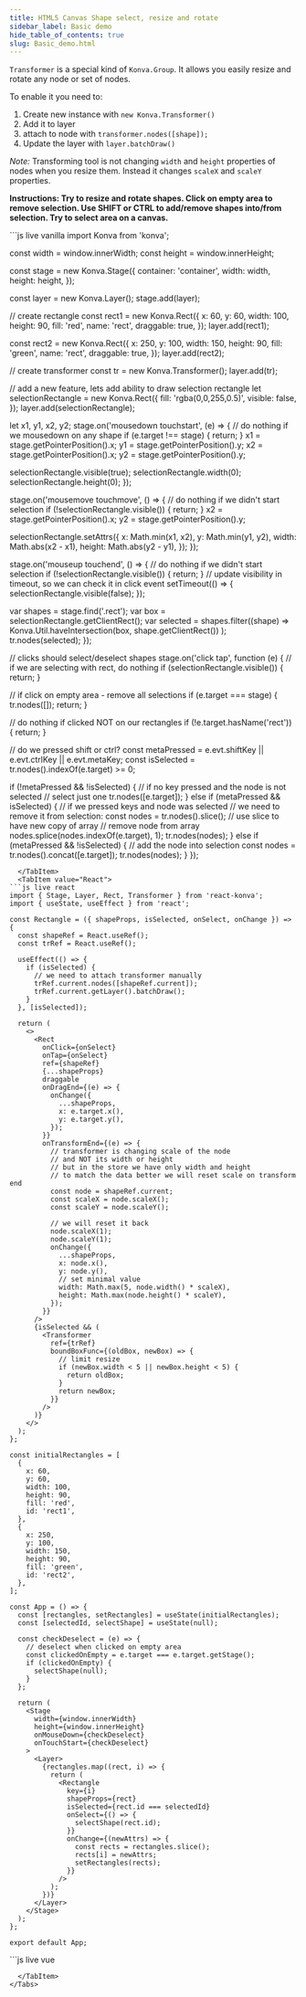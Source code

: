---
title: HTML5 Canvas Shape select, resize and rotate
sidebar_label: Basic demo
hide_table_of_contents: true
slug: Basic_demo.html
---

`Transformer` is a special kind of `Konva.Group`. It allows you easily resize and rotate any node or set of nodes.

To enable it you need to:

1. Create new instance with `new Konva.Transformer()`
2. Add it to layer
3. attach to node with `transformer.nodes([shape]);`
4. Update the layer with `layer.batchDraw()`

_Note:_ Transforming tool is not changing `width` and `height` properties of nodes when you resize them. Instead it changes `scaleX` and `scaleY` properties.

**Instructions: Try to resize and rotate shapes. Click on empty area to remove selection. Use SHIFT or CTRL to add/remove shapes into/from selection. Try to select area on a canvas.**


<Tabs>
  <TabItem value="Vanilla" default>
```js live vanilla
import Konva from 'konva';

const width = window.innerWidth;
const height = window.innerHeight;

const stage = new Konva.Stage({
container: 'container',
width: width,
height: height,
});

const layer = new Konva.Layer();
stage.add(layer);

// create rectangle
const rect1 = new Konva.Rect({
x: 60,
y: 60,
width: 100,
height: 90,
fill: 'red',
name: 'rect',
draggable: true,
});
layer.add(rect1);

const rect2 = new Konva.Rect({
x: 250,
y: 100,
width: 150,
height: 90,
fill: 'green',
name: 'rect',
draggable: true,
});
layer.add(rect2);

// create transformer
const tr = new Konva.Transformer();
layer.add(tr);

// add a new feature, lets add ability to draw selection rectangle
let selectionRectangle = new Konva.Rect({
fill: 'rgba(0,0,255,0.5)',
visible: false,
});
layer.add(selectionRectangle);

let x1, y1, x2, y2;
stage.on('mousedown touchstart', (e) => {
// do nothing if we mousedown on any shape
if (e.target !== stage) {
return;
}
x1 = stage.getPointerPosition().x;
y1 = stage.getPointerPosition().y;
x2 = stage.getPointerPosition().x;
y2 = stage.getPointerPosition().y;

selectionRectangle.visible(true);
selectionRectangle.width(0);
selectionRectangle.height(0);
});

stage.on('mousemove touchmove', () => {
// do nothing if we didn't start selection
if (!selectionRectangle.visible()) {
return;
}
x2 = stage.getPointerPosition().x;
y2 = stage.getPointerPosition().y;

selectionRectangle.setAttrs({
x: Math.min(x1, x2),
y: Math.min(y1, y2),
width: Math.abs(x2 - x1),
height: Math.abs(y2 - y1),
});
});

stage.on('mouseup touchend', () => {
// do nothing if we didn't start selection
if (!selectionRectangle.visible()) {
return;
}
// update visibility in timeout, so we can check it in click event
setTimeout(() => {
selectionRectangle.visible(false);
});

var shapes = stage.find('.rect');
var box = selectionRectangle.getClientRect();
var selected = shapes.filter((shape) =>
Konva.Util.haveIntersection(box, shape.getClientRect())
);
tr.nodes(selected);
});

// clicks should select/deselect shapes
stage.on('click tap', function (e) {
// if we are selecting with rect, do nothing
if (selectionRectangle.visible()) {
return;
}

// if click on empty area - remove all selections
if (e.target === stage) {
tr.nodes([]);
return;
}

// do nothing if clicked NOT on our rectangles
if (!e.target.hasName('rect')) {
return;
}

// do we pressed shift or ctrl?
const metaPressed = e.evt.shiftKey || e.evt.ctrlKey || e.evt.metaKey;
const isSelected = tr.nodes().indexOf(e.target) >= 0;

if (!metaPressed && !isSelected) {
// if no key pressed and the node is not selected
// select just one
tr.nodes([e.target]);
} else if (metaPressed && isSelected) {
// if we pressed keys and node was selected
// we need to remove it from selection:
const nodes = tr.nodes().slice(); // use slice to have new copy of array
// remove node from array
nodes.splice(nodes.indexOf(e.target), 1);
tr.nodes(nodes);
} else if (metaPressed && !isSelected) {
// add the node into selection
const nodes = tr.nodes().concat([e.target]);
tr.nodes(nodes);
}
});

````
  </TabItem>
  <TabItem value="React">
```js live react
import { Stage, Layer, Rect, Transformer } from 'react-konva';
import { useState, useEffect } from 'react';

const Rectangle = ({ shapeProps, isSelected, onSelect, onChange }) => {
  const shapeRef = React.useRef();
  const trRef = React.useRef();

  useEffect(() => {
    if (isSelected) {
      // we need to attach transformer manually
      trRef.current.nodes([shapeRef.current]);
      trRef.current.getLayer().batchDraw();
    }
  }, [isSelected]);

  return (
    <>
      <Rect
        onClick={onSelect}
        onTap={onSelect}
        ref={shapeRef}
        {...shapeProps}
        draggable
        onDragEnd={(e) => {
          onChange({
            ...shapeProps,
            x: e.target.x(),
            y: e.target.y(),
          });
        }}
        onTransformEnd={(e) => {
          // transformer is changing scale of the node
          // and NOT its width or height
          // but in the store we have only width and height
          // to match the data better we will reset scale on transform end
          const node = shapeRef.current;
          const scaleX = node.scaleX();
          const scaleY = node.scaleY();

          // we will reset it back
          node.scaleX(1);
          node.scaleY(1);
          onChange({
            ...shapeProps,
            x: node.x(),
            y: node.y(),
            // set minimal value
            width: Math.max(5, node.width() * scaleX),
            height: Math.max(node.height() * scaleY),
          });
        }}
      />
      {isSelected && (
        <Transformer
          ref={trRef}
          boundBoxFunc={(oldBox, newBox) => {
            // limit resize
            if (newBox.width < 5 || newBox.height < 5) {
              return oldBox;
            }
            return newBox;
          }}
        />
      )}
    </>
  );
};

const initialRectangles = [
  {
    x: 60,
    y: 60,
    width: 100,
    height: 90,
    fill: 'red',
    id: 'rect1',
  },
  {
    x: 250,
    y: 100,
    width: 150,
    height: 90,
    fill: 'green',
    id: 'rect2',
  },
];

const App = () => {
  const [rectangles, setRectangles] = useState(initialRectangles);
  const [selectedId, selectShape] = useState(null);

  const checkDeselect = (e) => {
    // deselect when clicked on empty area
    const clickedOnEmpty = e.target === e.target.getStage();
    if (clickedOnEmpty) {
      selectShape(null);
    }
  };

  return (
    <Stage
      width={window.innerWidth}
      height={window.innerHeight}
      onMouseDown={checkDeselect}
      onTouchStart={checkDeselect}
    >
      <Layer>
        {rectangles.map((rect, i) => {
          return (
            <Rectangle
              key={i}
              shapeProps={rect}
              isSelected={rect.id === selectedId}
              onSelect={() => {
                selectShape(rect.id);
              }}
              onChange={(newAttrs) => {
                const rects = rectangles.slice();
                rects[i] = newAttrs;
                setRectangles(rects);
              }}
            />
          );
        })}
      </Layer>
    </Stage>
  );
};

export default App;
````

  </TabItem>
  <TabItem value="Vue">
```js live vue
<template>
  <v-stage
    :config="stageSize"
    @mousedown="checkDeselect"
    @touchstart="checkDeselect"
  >
    <v-layer>
      <v-rect
        v-for="(rect, i) in rectangles"
        :key="i"
        :config="rect"
        @mousedown="(e) => {
          selectShape(rect.id);
          e.cancelBubble = true;
        }"
        @touchstart="(e) => {
          selectShape(rect.id);
          e.cancelBubble = true;
        }"
        :draggable="true"
        @dragend="(e) => handleDragEnd(e, i)"
        @transformend="(e) => handleTransformEnd(e, i)"
        ref="rectRefs"
      />
      <v-transformer
        v-if="selectedId"
        :config="{
          boundBoxFunc: (oldBox, newBox) => {
            // limit resize
            if (newBox.width < 5 || newBox.height < 5) {
              return oldBox;
            }
            return newBox;
          },
        }"
        ref="transformerRef"
      />
    </v-layer>
  </v-stage>
</template>

<script setup>
import { ref, watch } from 'vue';

const stageSize = {
  width: window.innerWidth,
  height: window.innerHeight,
};

const rectangles = ref([
  {
    x: 60,
    y: 60,
    width: 100,
    height: 90,
    fill: 'red',
    id: 'rect1',
  },
  {
    x: 250,
    y: 100,
    width: 150,
    height: 90,
    fill: 'green',
    id: 'rect2',
  },
]);

const selectedId = ref(null);
const rectRefs = ref([]);
const transformerRef = ref(null);

const selectShape = (id) => {
  selectedId.value = id;
};

watch(selectedId, () => {
  if (!transformerRef.value) return;
  
  const node = rectRefs.value.find(
    (ref) => ref.getNode().attrs.id === selectedId.value
  );
  if (node) {
    transformerRef.value.getNode().nodes([node.getNode()]);
  } else {
    transformerRef.value.getNode().nodes([]);
  }
});

const checkDeselect = (e) => {
  if (e.target === e.target.getStage()) {
    selectedId.value = null;
  }
};

const handleDragEnd = (e, index) => {
  const rects = [...rectangles.value];
  rects[index] = {
    ...rects[index],
    x: e.target.x(),
    y: e.target.y(),
  };
  rectangles.value = rects;
};

const handleTransformEnd = (e, index) => {
  const node = rectRefs.value[index].getNode();
  const scaleX = node.scaleX();
  const scaleY = node.scaleY();

  node.scaleX(1);
  node.scaleY(1);
  
  const rects = [...rectangles.value];
  rects[index] = {
    ...rects[index],
    x: node.x(),
    y: node.y(),
    width: Math.max(5, node.width() * scaleX),
    height: Math.max(node.height() * scaleY),
  };
  rectangles.value = rects;
};
</script>

```
  </TabItem>
</Tabs>
```

